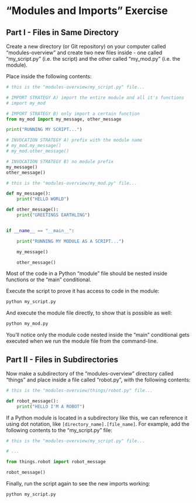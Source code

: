 


# "Modules and Imports" Exercise

## Part I - Files in Same Directory

Create a new directory (or Git repository) on your computer called "modules-overview" and create two new files inside - one called "my_script.py" (i.e. the script) and the other called "my_mod.py" (i.e. the module).

Place inside the following contents:

``` python
# this is the "modules-overview/my_script.py" file...

# IMPORT STRATEGY A) import the entire module and all it's functions
# import my_mod

# IMPORT STRATEGY B) only import a certain function
from my_mod import my_message, other_message

print("RUNNING MY SCRIPT...")

# INVOCATION STRATEGY A) prefix with the module name
# my_mod.my_message()
# my_mod.other_message()

# INVOCATION STRATEGY B) no module prefix
my_message()
other_message()
```

``` python
# this is the "modules-overview/my_mod.py" file...

def my_message():
    print("HELLO WORLD")

def other_message():
    print("GREETINGS EARTHLING")


if __name__ == "__main__":

    print("RUNNING MY MODULE AS A SCRIPT...")

    my_message()

    other_message()
```

Most of the code in a Python "module" file should be nested inside functions or the "main" conditional.


Execute the script to prove it has access to code in the module:

```sh
python my_script.py
```

And execute the module file directly, to show that is possible as well:

```sh
python my_mod.py
```

You'll notice only the module code nested inside the "main" conditional gets executed when we run the module file from the command-line.

## Part II - Files in Subdirectories

Now make a subdirectory of the "modules-overview" directory called "things" and place inside a file called "robot.py", with the following contents:

``` python
# this is the "modules-overview/things/robot.py" file...

def robot_message():
    print("HELLO I'M A ROBOT")
```

If a Python module is located in a subdirectory like this, we can reference it using dot notation, like `[directory_name].[file_name]`. For example, add the following contents to the "my_script.py" file:

``` python
# this is the "modules-overview/my_script.py" file...

# ...

from things.robot import robot_message

robot_message()
```

Finally, run the script again to see the new imports working:

```sh
python my_script.py
```

